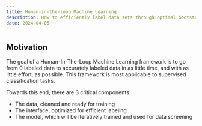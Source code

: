 ```yaml
---
title: Human-in-the-loop Machine Learning
description: How to efficiently label data sets through optimal bootstrapping
date: 2024-04-05
---
```


## Motivation

The goal of a Human-In-The-Loop Machine Learning framework is to go from 0 labeled data to accurately labeled data in as little time, and with as little effort, as possible.
This framework is most applicable to supervised classification tasks.

Towards this end, there are 3 critical components:

* The data, cleaned and ready for training
* The interface, optimized for efficient labeling
* The model, which will be iteratively trained and used for data screening

